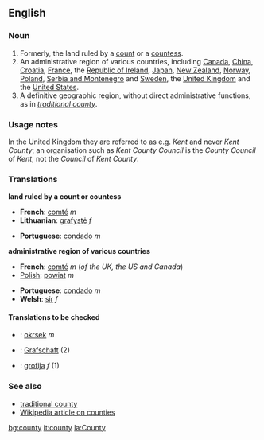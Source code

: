 ==English==

===Noun===
{{en-noun-reg-y|count|y}}

# Formerly, the land ruled by a [[count]] or a [[countess]].
# An administrative region of various countries, including [[Canada]], [[China]], [[Croatia]], [[France]], the [[Republic of Ireland]], [[Japan]], [[New Zealand]], [[Norway]], [[Poland]], [[Serbia and Montenegro]] and [[Sweden]], the [[United Kingdom]] and the [[United States]].
# A definitive geographic region, without direct administrative functions, as in ''[[traditional county]]''.

===Usage notes===
In the United Kingdom they are referred to as e.g. ''Kent'' and never ''Kent County''; an organisation such as ''Kent County Council'' is the ''County Council'' of ''Kent'', not the ''Council'' of ''Kent County''.

===Translations===

'''land ruled by a count or countess'''
{{top}}
*'''French''': [[comté]] ''m''
*'''Lithuanian''': [[grafystė]] ''f''
{{mid}}
*'''Portuguese''': [[condado]] ''m''
{{bottom}}

'''administrative region of various countries'''
{{top}}
*'''French''': [[comté]] ''m'' (''of the UK, the US and Canada'')
*[[w:Polish language|Polish]]: [[powiat]] ''m''
{{mid}}
*'''Portuguese''': [[condado]] ''m''
*'''Welsh''': [[sir#Welsh|sir]] ''f''
{{bottom}}

====Translations to be checked====
{{checktrans}}

*{{ttbc|'''Czech'''}}: [[okrsek]] ''m''
*{{ttbc|'''German'''}}: [[Grafschaft]] (2)
*{{ttbc|'''Slovene'''}}: [[grofija]] ''f'' (1)

===See also===
*[[traditional county]]
*[[w:County|Wikipedia article on counties]]
[[bg:county]]
[[it:county]]
[[la:County]]